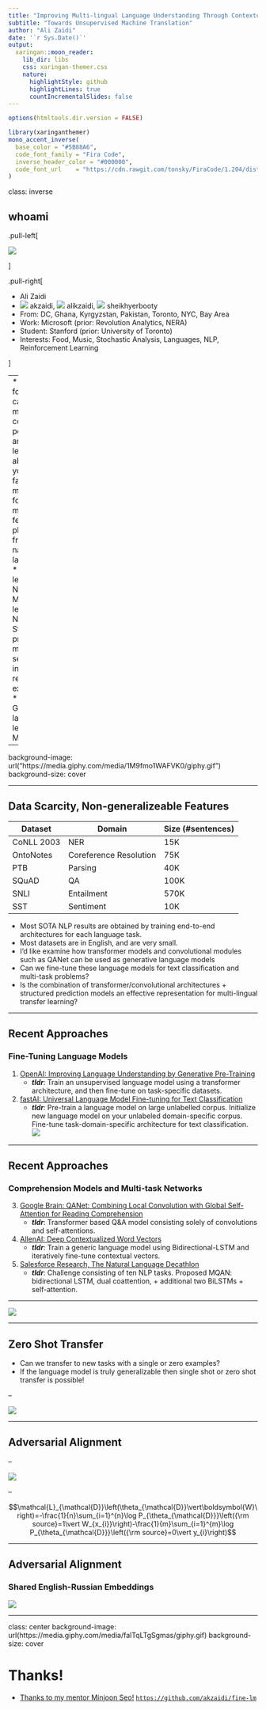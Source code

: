 ```yaml
---
title: "Improving Multi-lingual Language Understanding Through Contextualized Transfer Learning"
subtitle: "Towards Unsupervised Machine Translation"  
author: "Ali Zaidi"
date: '`r Sys.Date()`'
output:
  xaringan::moon_reader:
    lib_dir: libs
    css: xaringan-themer.css
    nature:
      highlightStyle: github
      highlightLines: true
      countIncrementalSlides: false
---
```


```r
options(htmltools.dir.version = FALSE)
```

```r
library(xaringanthemer)
mono_accent_inverse(
  base_color = "#5B88A6",
  code_font_family = "Fira Code",
  inverse_header_color = "#000000",
  code_font_url    = "https://cdn.rawgit.com/tonsky/FiraCode/1.204/distr/fira_code.css"
)
```

class: inverse


## whoami

.pull-left[

![](imgs/stupendousman.jpeg)

]

.pull-right[

* Ali Zaidi
* ![](https://github.com/carlsednaoui/gitsocial/raw/master/assets/icons%20without%20padding/github.png) akzaidi, ![](https://github.com/carlsednaoui/gitsocial/raw/master/assets/icons%20without%20padding/twitter.png) alikzaidi, ![](https://i.imgur.com/nn1V2fR.png) sheikhyerbooty
* From: DC, Ghana, Kyrgyzstan, Pakistan, Toronto, NYC, Bay Area
* Work: Microsoft (prior: Revolution Analytics, NERA)
* Student: Stanford (prior: University of Toronto)
* Interests: Food, Music, Stochastic Analysis, Languages, NLP, Reinforcement Learning

]

--
* Interests for the camp: meeting cool people and learning about you, your favorite music and food, and maybe a few phrases from you native languages!
* Transfer learning in NLP
* Multi-task learning in NLP
* Structured prediction models: semantic indexing, relation extraction
* Grounded language learning in Minecraft

---

background-image: url("https://media.giphy.com/media/1M9fmo1WAFVK0/giphy.gif")
background-size: cover

---

## Data Scarcity, Non-generalizeable Features


Dataset | Domain | Size (#sentences)
---------|----------|---------
 CoNLL 2003 | NER | 15K
 OntoNotes | Coreference Resolution | 75K
 PTB | Parsing | 40K
 SQuAD | QA | 100K
 SNLI | Entailment | 570K
 SST | Sentiment | 10K

- Most SOTA NLP results are obtained by training end-to-end architectures for each language task. 
- Most datasets are in English, and are very small.
- I'd like examine how transformer models and convolutional modules such as QANet can be used as generative language models
- Can we fine-tune these language models for text classification and multi-task problems? 
- Is the combination of transformer/convolutional architectures + structured prediction models an effective representation for multi-lingual transfer learning?

---

## Recent Approaches

### Fine-Tuning Language Models

1. [OpenAI: Improving Language Understanding by Generative Pre-Training](https://blog.openai.com/language-unsupervised/)
    * **_tldr_**: Train an unsupervised language model using a transformer architecture, and then fine-tune on task-specific datasets.
2. [fastAI: Universal Language Model Fine-tuning for Text Classification](http://nlp.fast.ai/classification/2018/05/15/introducting-ulmfit.html)
    * **_tldr_**: Pre-train a language model on large unlabelled corpus. Initialize new language model on your unlabeled domain-specific corpus. Fine-tune task-domain-specific architecture for text classification.
    ![](imgs/ulmfit.png)

---

## Recent Approaches

### Comprehension Models and Multi-task Networks

3. [Google Brain: QANet: Combining Local Convolution with Global Self-Attention for Reading Comprehension](https://arxiv.org/pdf/1804.09541.pdf)
    - **_tldr_**: Transformer based Q&A model consisting solely of convolutions and self-attentions.
4. [AllenAI: Deep Contextualized Word Vectors](https://arxiv.org/abs/1802.05365)
    - **_tldr_**: Train a generic language model using Bidirectional-LSTM and iteratively fine-tune contextual vectors.
5. [Salesforce Research, The Natural Language Decathlon](https://einstein.ai/research/the-natural-language-decathlon)
    - **_tldr_**: Challenge consisting of ten NLP tasks. Proposed MQAN: bidirectional LSTM, dual coattention, + additional two BiLSTMs + self-attention.
    
    
---

![](https://einstein.ai/static/images/pages/research/decaNLP/MQAN.png)

---

## Zero Shot Transfer

- Can we transfer to new tasks with a single or zero examples?
- If the language model is truly generalizable then single shot or zero shot transfer is possible!

--

![](imgs/openai-zeroshot.png)

---
    

## Adversarial Alignment 

--

![](imgs/muse-alignment.png)

--

$$\mathcal{L}_{\mathcal{D}}\left(\theta_{\mathcal{D}}\vert\boldsymbol{W}\right)=-\frac{1}{n}\sum_{i=1}^{n}\log P_{\theta_{\mathcal{D}}}\left({\rm source}=1\vert W_{x_{i}}\right)-\frac{1}{m}\sum_{i=1}^{m}\log P_{\theta_{\mathcal{D}}}\left({\rm source}=0\vert y_{i}\right)$$

---

## Adversarial Alignment

### Shared English-Russian Embeddings

![](imgs/en-ruski-muse.png)

---

class: center
background-image: url(https://media.giphy.com/media/falTqLTgSgmas/giphy.gif)
background-size: cover

# Thanks!

- [Thanks to my mentor Minjoon Seo!](https://seominjoon.github.io/)
[`https://github.com/akzaidi/fine-lm`](https://github.com/akzaidi/fine-lm)